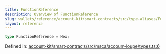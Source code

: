 ```yaml
---
title: FunctionReference
description: Overview of FunctionReference
slug: wallets/reference/account-kit/smart-contracts/src/type-aliases/FunctionReference
layout: reference
---
```


```ts
type FunctionReference = Hex;
```

Defined in: [account-kit/smart-contracts/src/msca/account-loupe/types.ts:6](https://github.com/alchemyplatform/aa-sdk/blob/e3c1a23e6e03f44bf2db3afddb97a91b175cba58/account-kit/smart-contracts/src/msca/account-loupe/types.ts#L6)
